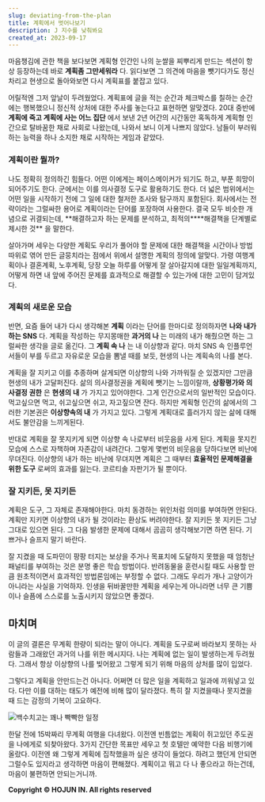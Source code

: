 ```yaml
---
slug: deviating-from-the-plan
title: 계획에서 벗어나보기
description: J 지수를 낮춰봐요
created_at: 2023-09-17
---
```


마음챙김에 관한 책을 보다보면 계획형 인간인 나의 눈쌀을 찌뿌리게 만드는 섹션이 항상 등장하는데 바로 **계획좀 그만세워라** 다. 읽다보면
그 의견에 마음을 뺏기다가도 정신차리고 현생으로 돌아와보면 다시 계획표를 붙잡고 있다.

어릴적엔 그저 앞날이 두려웠었다. 계획표에 글을 적는 순간과 체크박스를 칠하는 순간에는 행복했으니 정신적 상처에 대한 주사를 놓는다고
표현하면 알맞겠다. 20대 중반에 **계획에 죽고 계획에 사는 어느 집단** 에서 보낸 2년 어간의 시간동안 혹독하게 계획형 인간으로
탈바꿈한 채로 사회로 나왔는데, 나와서 보니 이게 나쁘지 않았다. 남들이 부러워하는 능력을 하나 소지한 채로 시작하는 게임과 같았다.

### 계획이란 뭘까?

나도 정확히 정의하긴 힘들다. 어떤 이에게는 페이스메이커가 되기도 하고, 부푼 희망이 되어주기도 한다. 군에서는 이를 의사결정 도구로
활용하기도 한다. 더 넓은 범위에서는 어떤 일을 시작하기 전에 그 일에 대한 철저한 조사와 탐구까지 포함된다. 회사에서는 전략이라는 그럴싸한
용어로 계획이라는 단어를 포장하여 사용한다. 결국 모두 비슷한 개념으로 귀결되는데, **해결하고자 하는 문제를 분석하고,
최적의\*\***해결책을 단계별로 제시한 것\*\* 을 말한다.

살아가며 세우는 다양한 계획도 우리가 풀어야 할 문제에 대한 해결책을 시간이나 방법 따위로 엮어 만든 글뭉치라는 점에서 위에서 설명한 계획의
정의에 알맞다. 가령 여행계획이나 결혼계획, 노후계획, 당장 오늘 하루를 어떻게 잘 살아갈지에 대한 일일계획까지, 어떻게 하면 내 앞에
주어진 문제를 효과적으로 해결할 수 있는가에 대한 고민이 담겨있다.

### 계획의 새로운 모습

반면, 요즘 들어 내가 다시 생각해본 **계획** 이라는 단어를 한마디로 정의하자면 **나와 내가 하는 SNS** 다. 계획을 작성하는
무지몽매한 **과거의 나** 는 미래의 내가 해줬으면 하는 그럴싸한 생각을 글로 옮긴다. 그 **계획 속 나** 는 내 이상향과 같다. 마치
SNS 속 인플루언서들이 부를 두르고 자유로운 모습을 뽐낼 때를 보듯, 현생의 나는 계획속의 나를 본다.

계획을 잘 지키고 이를 추종하며 살게되면 이상향의 나와 가까워질 순 있겠지만 그만큼 현생의 내가 고달퍼진다. 삶의 의사결정권을 계획에 뺏기는
느낌이랄까, **상황평가와 의사결정 권한** 은 **현생의 내** 가 가지고 있어야한다. 그게 인간으로서의 일반적인 모습이다. 먹고싶으면
먹고, 쉬고싶으면 쉬고, 자고짚으면 잔다. 하지만 계획형 인간의 삶에서의 그러한 기본권은 **이상향속의 내** 가 가지고 있다. 그렇게
계획대로 흘러가지 않는 삶에 대해서도 불안감을 느끼게된다.

반대로 계획을 잘 못지키게 되면 이상향 속 나로부터 비웃음을 사게 된다. 계획을 못지킨 모습에 스스로 자책하며 자존감이 내려간다. 그렇게
몇번의 비웃음을 당하다보면 비난에 무뎌진다. 이상향의 내가 하는 비난에 무뎌지면 계획은 그 때부터 **효율적인 문제해결을 위한 도구**
로써의 효과를 잃는다. 코르티솔 자판기가 될 뿐이다.

### 잘 지키든, 못 지키든

계획은 도구, 그 자체로 존재해야한다. 마치 동경하는 위인처럼 의미를 부여하면 안된다. 계획만 지키면 이상향의 내가 될 것이라는 환상도
버려야한다. 잘 지키든 못 지키든 그냥 그대로 있으면 된다. 그 다음 발생한 문제에 대해서 곰곰히 생각해보기면 하면 된다. 기쁘거나 슬프지
말기 바란다.

잘 지켰을 때 도파민이 팡팡 터지는 보상을 주거나 목표치에 도달하지 못했을 때 엄청난 패널티를 부여하는 것은 분명 좋은 학습 방법이다.
반려동물을 훈련시킬 때도 사용할 만큼 원초적이면서 효과적인 방법론임에는 부정할 수 없다. 그래도 우리가 개나 고양이가 아니라는 사실을
기억하자. 인생을 뒤바꿀만한 계획을 세우는게 아니라면 너무 큰 기쁨이나 슬픔에 스스로를 노출시키지 않았으면 좋겠다.

## 마치며

이 글의 결론은 무계획 한량이 되라는 말이 아니다. 계획을 도구로써 바라보지 못하는 사람들과 그래왔던 과거의 나를 위한 메시지다. 나는
계획에 없는 일이 발생하는게 두려웠다. 그래서 항상 이상향의 나를 빚어왔고 그렇게 되기 위해 마음의 상처를 많이 입었다.

그렇다고 계획을 안만드는건 아니다. 어쩌면 더 많은 일을 계획하고 일과에 끼워넣고 있다. 다만 이를 대하는 태도가 예전에 비해 많이
달라졌다. 특히 잘 지켰을때나 못지켰을 때 드는 감정의 기복이 고요하다.

![](http://t1.daumcdn.net/brunch/service/user/aVyy/image/Zu5v7B0Y02sdZu2yyOGQjop2r6c.png)백수치고는
꽤나 빡빡한 일정

한달 전에 15박짜리 무계획 여행을 다녀왔다. 이전엔 빈틈없는 계획이 쥐고있던 주도권을 나에게로 되찾아왔다. 3가지 간단한 목표만 세우고 첫
호텔만 예약한 다음 비행기에 올랐다. 이전엔 왜 그렇게 계획에 집착했을까 싶은 생각이 들었다. 하려고 했던게 안되면 그럴수도 있지라고
생각하면 마음이 편해졌다. 계획이고 뭐고 다 나 좋으라고 하는건데, 마음이 불편하면 안되는거니까.


**Copyright © HOJUN IN. All rights reserved**